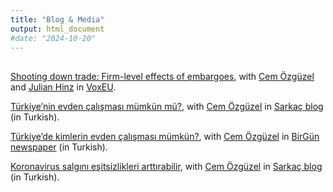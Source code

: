 ```yaml
---
title: "Blog & Media"
output: html_document
#date: "2024-10-20"
---
```



  


## 
[Shooting down trade: Firm-level effects of embargoes](https://cepr.org/voxeu/columns/shooting-down-trade-firm-level-effects-embargoes), with [Cem Özgüzel](https://sites.google.com/view/cemozguzel/home) and [Julian Hinz](https://julianhinz.com/) in [VoxEU](https://cepr.org/voxeu).

[Türkiye’nin evden çalışması mümkün mü?](https://sarkac.org/2020/04/turkiyenin-evden-calismasi-mumkun-mu/), with [Cem Özgüzel](https://sites.google.com/view/cemozguzel/home) in [Sarkaç blog](https://sarkac.org/) (in Turkish).

[Türkiye’de kimlerin evden çalışması mümkün?](https://www.birgun.net/haber/turkiye-de-kimlerin-evden-calismasi-mumkun-296722), with [Cem Özgüzel](https://sites.google.com/view/cemozguzel/home) in [BirGün newspaper](https://www.birgun.net/) (in Turkish).


[Koronavirus salgını eşitsizlikleri arttırabilir](https://sarkac.org/2020/04/koronavirus-salgini-esitsizlikleri-arttirabilir/), with [Cem Özgüzel](https://sites.google.com/view/cemozguzel/home) in [Sarkaç blog](https://sarkac.org/) (in Turkish).





